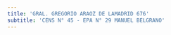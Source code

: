 ```yaml
---
title: 'GRAL. GREGORIO ARAOZ DE LAMADRID 676'
subtitle: 'CENS N° 45 - EPA N° 29 MANUEL BELGRANO'
---
```


#
